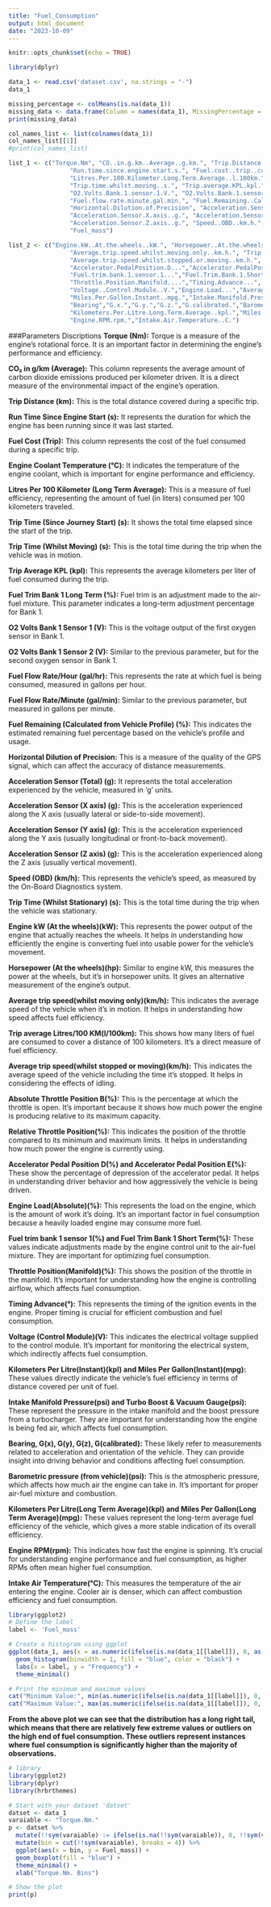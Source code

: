 ```yaml
---
title: "Fuel_Consumption"
output: html_document
date: "2023-10-09"
---
```


```r
knitr::opts_chunk$set(echo = TRUE)
```
```r
library(dplyr)
```
```r
data_1 <- read.csv('dataset.csv', na.strings = "-")
data_1
```
```r
missing_percentage <- colMeans(is.na(data_1))
missing_data <- data.frame(Column = names(data_1), MissingPercentage = missing_percentage)
print(missing_data)
```
```r
col_names_list <- list(colnames(data_1))
col_names_list[[1]]
#print(col_names_list)
```
```r
list_1 <- c("Torque.Nm", "CO..in.g.km..Average..g.km.", "Trip.Distance.km",
                 "Run.time.since.engine.start.s.", "Fuel.cost..trip..cost.", "Engine.Coolant.Temperature..C.",
                 "Litres.Per.100.Kilometer.Long.Term.Average..l.100km.", "Trip.Time.Since.journey.start..s.",
                 "Trip.time.whilst.moving..s.", "Trip.average.KPL.kpl.", "Fuel.Trim.Bank.1.Long.Term...",
                 "O2.Volts.Bank.1.sensor.1.V.", "O2.Volts.Bank.1.sensor.2.V.", "Fuel.flow.rate.hour.gal.hr.",
                 "Fuel.flow.rate.minute.gal.min.", "Fuel.Remaining..Calculated.from.vehicle.profile....",
                 "Horizontal.Dilution.of.Precision", "Acceleration.Sensor.Total..g.",
                 "Acceleration.Sensor.X.axis..g.", "Acceleration.Sensor.Y.axis..g.",
                 "Acceleration.Sensor.Z.axis..g.", "Speed..OBD..km.h.", "Trip.time.whilst.stationary..s.",
                 "Fuel_mass")
```
```r
list_2 <- c("Engine.kW..At.the.wheels..kW.", "Horsepower..At.the.wheels..hp.",
                 "Average.trip.speed.whilst.moving.only..km.h.", "Trip.average.Litres.100.KM.l.100km.",
                 "Average.trip.speed.whilst.stopped.or.moving..km.h.", "Absolute.Throttle.Position.B...","Relative.Throttle.Position...",
                 "Accelerator.PedalPosition.D...","Accelerator.PedalPosition.E...","Engine.Load.Absolute....",
                 "Fuel.trim.bank.1.sensor.1...","Fuel.Trim.Bank.1.Short.Term...",
                 "Throttle.Position.Manifold....","Timing.Advance...",
                 "Voltage..Control.Module..V.","Engine.Load...","Average.trip.speed.whilst.stopped.or.moving..km.h.","Kilometers.Per.Litre.Instant..kpl.",
                 "Miles.Per.Gallon.Instant..mpg.","Intake.Manifold.Pressure.psi.","Turbo.Boost...Vacuum.Gauge.psi.",
                 "Bearing","G.x.","G.y.","G.z.","G.calibrated.","Barometric.pressure..from.vehicle..psi.",
                 "Kilometers.Per.Litre.Long.Term.Average..kpl.","Miles.Per.Gallon.Long.Term.Average..mpg.",
                 "Engine.RPM.rpm.","Intake.Air.Temperature..C.")
```

###Parameters Discriptions
**Torque (Nm):** Torque is a measure of the engine's rotational force. It is an important factor in determining the engine's performance and efficiency.

**CO₂ in g/km (Average):** This column represents the average amount of carbon dioxide emissions produced per kilometer driven. It is a direct measure of the environmental impact of the engine's operation.

**Trip Distance (km):** This is the total distance covered during a specific trip.

**Run Time Since Engine Start (s):** It represents the duration for which the engine has been running since it was last started.

**Fuel Cost (Trip):** This column represents the cost of the fuel consumed during a specific trip.

**Engine Coolant Temperature (°C):** It indicates the temperature of the engine coolant, which is important for engine performance and efficiency.

**Litres Per 100 Kilometer (Long Term Average):** This is a measure of fuel efficiency, representing the amount of fuel (in liters) consumed per 100 kilometers traveled.

**Trip Time (Since Journey Start) (s):** It shows the total time elapsed since the start of the trip.

**Trip Time (Whilst Moving) (s):** This is the total time during the trip when the vehicle was in motion.

**Trip Average KPL (kpl):** This represents the average kilometers per liter of fuel consumed during the trip.

**Fuel Trim Bank 1 Long Term (%):** Fuel trim is an adjustment made to the air-fuel mixture. This parameter indicates a long-term adjustment percentage for Bank 1.

**O2 Volts Bank 1 Sensor 1 (V):** This is the voltage output of the first oxygen sensor in Bank 1.

**O2 Volts Bank 1 Sensor 2 (V):** Similar to the previous parameter, but for the second oxygen sensor in Bank 1.

**Fuel Flow Rate/Hour (gal/hr):** This represents the rate at which fuel is being consumed, measured in gallons per hour.

**Fuel Flow Rate/Minute (gal/min):** Similar to the previous parameter, but measured in gallons per minute.

**Fuel Remaining (Calculated from Vehicle Profile) (%):** This indicates the estimated remaining fuel percentage based on the vehicle's profile and usage.

**Horizontal Dilution of Precision:** This is a measure of the quality of the GPS signal, which can affect the accuracy of distance measurements.

**Acceleration Sensor (Total) (g):** It represents the total acceleration experienced by the vehicle, measured in 'g' units.

**Acceleration Sensor (X axis) (g):** This is the acceleration experienced along the X axis (usually lateral or side-to-side movement).

**Acceleration Sensor (Y axis) (g):** This is the acceleration experienced along the Y axis (usually longitudinal or front-to-back movement).

**Acceleration Sensor (Z axis) (g):** This is the acceleration experienced along the Z axis (usually vertical movement).

**Speed (OBD) (km/h):** This represents the vehicle's speed, as measured by the On-Board Diagnostics system.

**Trip Time (Whilst Stationary) (s):** This is the total time during the trip when the vehicle was stationary.

**Engine kW (At the wheels)(kW):** This represents the power output of the engine that actually reaches the wheels. It helps in understanding how efficiently the engine is converting fuel into usable power for the vehicle's movement.

**Horsepower (At the wheels)(hp):** Similar to engine kW, this measures the power at the wheels, but it's in horsepower units. It gives an alternative measurement of the engine's output.

**Average trip speed(whilst moving only)(km/h):** This indicates the average speed of the vehicle when it's in motion. It helps in understanding how speed affects fuel efficiency.

**Trip average Litres/100 KM(l/100km):** This shows how many liters of fuel are consumed to cover a distance of 100 kilometers. It's a direct measure of fuel efficiency.

**Average trip speed(whilst stopped or moving)(km/h):** This indicates the average speed of the vehicle including the time it's stopped. It helps in considering the effects of idling.

**Absolute Throttle Position B(%):** This is the percentage at which the throttle is open. It's important because it shows how much power the engine is producing relative to its maximum capacity.

**Relative Throttle Position(%):** This indicates the position of the throttle compared to its minimum and maximum limits. It helps in understanding how much power the engine is currently using.

**Accelerator Pedal Position D(%) and Accelerator Pedal Position E(%):** These show the percentage of depression of the accelerator pedal. It helps in understanding driver behavior and how aggressively the vehicle is being driven.

**Engine Load(Absolute)(%):** This represents the load on the engine, which is the amount of work it's doing. It's an important factor in fuel consumption because a heavily loaded engine may consume more fuel.

**Fuel trim bank 1 sensor 1(%) and Fuel Trim Bank 1 Short Term(%):** These values indicate adjustments made by the engine control unit to the air-fuel mixture. They are important for optimizing fuel consumption.

**Throttle Position(Manifold)(%):** This shows the position of the throttle in the manifold. It's important for understanding how the engine is controlling airflow, which affects fuel consumption.

**Timing Advance(°):** This represents the timing of the ignition events in the engine. Proper timing is crucial for efficient combustion and fuel consumption.

**Voltage (Control Module)(V):** This indicates the electrical voltage supplied to the control module. It's important for monitoring the electrical system, which indirectly affects fuel consumption.

**Kilometers Per Litre(Instant)(kpl) and Miles Per Gallon(Instant)(mpg):** These values directly indicate the vehicle's fuel efficiency in terms of distance covered per unit of fuel.

**Intake Manifold Pressure(psi) and Turbo Boost & Vacuum Gauge(psi):** These represent the pressure in the intake manifold and the boost pressure from a turbocharger. They are important for understanding how the engine is being fed air, which affects fuel consumption.

**Bearing, G(x), G(y), G(z), G(calibrated):** These likely refer to measurements related to acceleration and orientation of the vehicle. They can provide insight into driving behavior and conditions affecting fuel consumption.

**Barometric pressure (from vehicle)(psi):** This is the atmospheric pressure, which affects how much air the engine can take in. It's important for proper air-fuel mixture and combustion.

**Kilometers Per Litre(Long Term Average)(kpl) and Miles Per Gallon(Long Term Average)(mpg):** These values represent the long-term average fuel efficiency of the vehicle, which gives a more stable indication of its overall efficiency.

**Engine RPM(rpm):** This indicates how fast the engine is spinning. It's crucial for understanding engine performance and fuel consumption, as higher RPMs often mean higher fuel consumption.

**Intake Air Temperature(°C):** This measures the temperature of the air entering the engine. Cooler air is denser, which can affect combustion efficiency and fuel consumption.


```r
library(ggplot2)
# Define the label
label <- 'Fuel_mass'

# Create a histogram using ggplot
ggplot(data_1, aes(x = as.numeric(ifelse(is.na(data_1[[label]]), 0, as.character(data_1[[label]]))))) +
  geom_histogram(binwidth = 1, fill = "blue", color = "black") +
  labs(x = label, y = "Frequency") +
  theme_minimal()

# Print the minimum and maximum values
cat("Minimum Value:", min(as.numeric(ifelse(is.na(data_1[[label]]), 0, as.character(data_1[[label]])))), "\n")
cat("Maximum Value:", max(as.numeric(ifelse(is.na(data_1[[label]]), 0, as.character(data_1[[label]])))), "\n")
```
**From the above plot we can see that the distribution has a long right tail, which means that there are relatively few extreme values or outliers on the high end of fuel consumption. These outliers represent instances where fuel consumption is significantly higher than the majority of observations.**

```r
# library
library(ggplot2)
library(dplyr)
library(hrbrthemes)

# Start with your dataset 'datset'
datset <- data_1
varaiable <- "Torque.Nm."
p <- datset %>%
  mutate(!!sym(varaiable) := ifelse(is.na(!!sym(varaiable)), 0, !!sym(varaiable))) %>%
  mutate(bin = cut(!!sym(varaiable), breaks = 4)) %>%
  ggplot(aes(x = bin, y = Fuel_mass)) +
  geom_boxplot(fill = "blue") +
  theme_minimal() +
  xlab("Torque.Nm. Bins")

# Show the plot
print(p)
```
